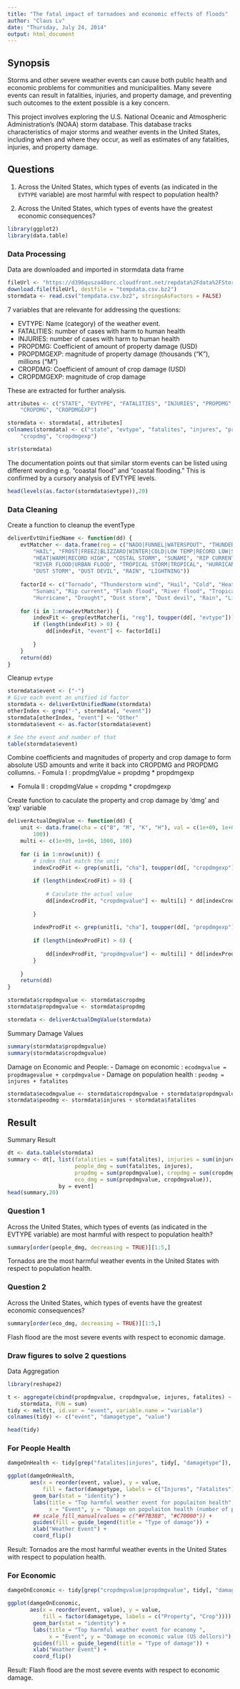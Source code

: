 ```yaml
---
title: "The fatal impact of tornadoes and economic effects of floods"
author: "Claus Lv"
date: "Thursday, July 24, 2014"
output: html_document
---
```


## Synopsis
Storms and other severe weather events can cause both public health and economic problems for communities and municipalities. Many severe events can result in fatalities, injuries, and property damage, and preventing such outcomes to the extent possible is a key concern.

This project involves exploring the U.S. National Oceanic and Atmospheric Administration's (NOAA) storm database. This database tracks characteristics of major storms and weather events in the United States, including when and where they occur, as well as estimates of any fatalities, injuries, and property damage.

## Questions

1. Across the United States, which types of events (as indicated in the `EVTYPE` variable) are most harmful with respect to population health?


2. Across the United States, which types of events have the greatest economic consequences?


```r
library(ggplot2)
library(data.table)
```


### Data Processing
Data are downloaded and imported in stormdata data frame
```r
fileUrl <- "https://d396qusza40orc.cloudfront.net/repdata%2Fdata%2FStormData.csv.bz2"
download.file(fileUrl, destfile = "tempdata.csv.bz2")
stormdata <- read.csv("tempdata.csv.bz2", stringsAsFactors = FALSE)
```

7 variables that are relevante for addressing the questions:

- EVTYPE: Name (category) of the weather event.
- FATALITIES: number of cases with harm to human health
- INJURIES: number of cases with harm to human health
- PROPDMG: Coefficient of amount of property damage (USD)
- PROPDMGEXP: magnitude of property damage (thousands (“K”), millions (“M”)
- CROPDMG: Coefficient of amount of crop damage (USD)
- CROPDMGEXP: magnitude of crop damage 

These are extracted for further analysis.
```r
attributes <- c("STATE", "EVTYPE", "FATALITIES", "INJURIES", "PROPDMG", "PROPDMGEXP", 
    "CROPDMG", "CROPDMGEXP")

stormdata <- stormdata[, attributes]
colnames(stormdata) <- c("state", "evtype", "fatalites", "injures", "propdmg", "propdmgexp", 
    "cropdmg", "cropdmgexp")

str(stormdata)
```

The documentation points out that similar storm events can be listed using different wording e.g. “coastal flood” and “coastal flooding.” This is confirmed by a cursory analysis of EVTYPE levels.
```r
head(levels(as.factor(stormdata$evtype)),20)
```


### Data Cleaning
Create a function to cleanup the eventType
```r
deliverEvtUnifiedName <- function(dd) {
    evtMatcher <- data.frame(reg = c("NADO|FUNNEL|WATERSPOUT", "THUNDER|STORM|WIND", 
        "HAIL", "FROST|FREEZ|BLIZZARD|WINTER|COLD|LOW TEMP|RECORD LOW|SNOW|ICE", 
        "HEAT|WARM|RECORD HIGH", "COSTAL STORM", "SUNAMI", "RIP CURRENT", "FLASH FLOOD|FLD|FLOOD", 
        "RIVER FLOOD|URBAN FLOOD", "TROPICAL STORM|TROPICAL", "HURRICANE", "DROUGHT", 
        "DUST STORM", "DUST DEVIL", "RAIN", "LIGHTNING"))
    
    factorId <- c("Tornado", "Thunderstorm wind", "Hail", "Cold", "Heat", "Costal Storm", 
        "Sunami", "Rip current", "Flash flood", "River flood", "Tropical Storm", 
        "Hurricane", "Drought", "Dust storm", "Dust devil", "Rain", "Ligntning")
    
    for (i in 1:nrow(evtMatcher)) {
        indexFit <- grep(evtMatcher[i, "reg"], toupper(dd[, "evtype"]))
        if (length(indexFit) > 0) {
            dd[indexFit, "event"] <- factorId[i]
            
        }
    }
    return(dd)
}

```

Cleanup `evtype`
```r
stormdata$event <- ("-")
# Give each event an unified id factor
stormdata <- deliverEvtUnifiedName(stormdata)
otherIndex <- grep("-", stormdata[, "event"])
stormdata[otherIndex, "event"] <- "Other"
stormdata$event <- as.factor(stormdata$event)

# See the event and number of that
table(stormdata$event)

```

Combine coefficients and magnitudes of property and crop damage to form absolute USD amounts and write it back into CROPDMG and PROPDMG collumns.
- Fomula I : propdmgValue = propdmg * propdmgexp

- Fomula II : cropdmgValue = cropdmg * cropdmgexp 


Create function to caculate the property and crop damage by 'dmg' and 'exp' variable
```r
deliverActualDmgValue <- function(dd) {
    unit <- data.frame(cha = c("B", "M", "K", "H"), val = c(1e+09, 1e+06, 1000, 
        100))
    multi <- c(1e+09, 1e+06, 1000, 100)
    
    for (i in 1:nrow(unit)) {
        # index that match the unit
        indexCrodFit <- grep(unit[i, "cha"], toupper(dd[, "cropdmgexp"]))
        
        if (length(indexCrodFit) > 0) {
            
            # Caculate the actual value
            dd[indexCrodFit, "cropdmgvalue"] <- multi[i] * dd[indexCrodFit, "cropdmg"]
            
        }
        
        indexProdFit <- grep(unit[i, "cha"], toupper(dd[, "propdmgexp"]))
        
        if (length(indexProdFit) > 0) {
            
            dd[indexProdFit, "propdmgvalue"] <- multi[i] * dd[indexProdFit, "propdmg"]
        }
        
    }
    return(dd)
}

stormdata$cropdmgvalue <- stormdata$cropdmg
stormdata$propdmgvalue <- stormdata$propdmg

stormdata <- deliverActualDmgValue(stormdata)


```


Summary Damage Values
```r
summary(stormdata$propdmgvalue)
summary(stormdata$cropdmgvalue)

```


Damage on Economic and People:
- Damage on economic : `ecodmgvalue = propdmagevalue + corpdmgvalue `
- Damage on population health : `peodmg = injures + fatalites`
```r
stormdata$ecodmgvalue <- stormdata$cropdmgvalue + stormdata$propdmgvalue
stormdata$peodmg <- stormdata$injures + stormdata$fatalites

```


## Result

Summary Result
```r
dt <- data.table(stormdata)
summary <- dt[, list(fatalities = sum(fatalites), injuries = sum(injures), 
                     people_dmg = sum(fatalites, injures), 
                     propdmg = sum(propdmgvalue), cropdmg = sum(cropdmgvalue),
                     eco_dmg = sum(propdmgvalue, cropdmgvalue)), 
                by = event]
head(summary,20)
```


### Question 1
Across the United States, which types of events (as indicated in the EVTYPE variable) are most harmful with respect to population health?

```r
summary[order(people_dmg, decreasing = TRUE)][1:5,]

```


Tornados are the most harmful weather events in the United States with respect to population health.

### Question 2
Across the United States, which types of events have the greatest economic consequences?
```r
summary[order(eco_dmg, decreasing = TRUE)][1:5,]

```

Flash flood are the most severe events with respect to economic damage.


### Draw figures to solve 2 questions
Data Aggregation
```r
library(reshape2)

t <- aggregate(cbind(propdmgvalue, cropdmgvalue, injures, fatalites) ~ event, 
    stormdata, FUN = sum)
tidy <- melt(t, id.var = "event", variable.name = "variable")
colnames(tidy) <- c("event", "damagetype", "value")

head(tidy)

```

### For People Health
```r
damgeOnHealth <- tidy[grep("fatalites|injures", tidy[, "damagetype"]), ]

ggplot(damgeOnHealth, 
       aes(x = reorder(event, value), y = value, 
           fill = factor(damagetype, labels = c("Injures", "Fatalites")))) +
        geom_bar(stat = "identity") + 
        labs(title = "Top harmful weather event for populaiton health", 
             x = "Event", y = "Damage on populaiton health (number of people)") + 
        ## scale_fill_manual(values = c("#F7B388", "#C70000")) +
        guides(fill = guide_legend(title = "Type of damage")) + 
        xlab("Weather Event") +
        coord_flip()


```


Result: Tornados are the most harmful weather events in the United States with respect to population health.

### For Economic
```r
damgeOnEconomic <- tidy[grep("cropdmgvalue|propdmgvalue", tidy[, "damagetype"]),]

ggplot(damgeOnEconomic, 
       aes(x = reorder(event, value), y = value,
           fill = factor(damagetype, labels = c("Property", "Crop")))) + 
        geom_bar(stat = "identity") + 
        labs(title = "Top harmful weather event for economy ",
             x = "Event", y = "Damage on economic value (US dollors)") + 
        guides(fill = guide_legend(title = "Type of damage")) + 
        xlab("Weather Event") + 
        coord_flip()


```

Result: Flash flood are the most severe events with respect to economic damage.